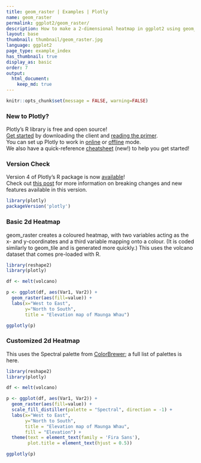 ```yaml
---
title: geom_raster | Examples | Plotly
name: geom_raster
permalink: ggplot2/geom_raster/
description: How to make a 2-dimensional heatmap in ggplot2 using geom_raster.
layout: base
thumbnail: thumbnail/geom_raster.jpg
language: ggplot2
page_type: example_index
has_thumbnail: true
display_as: basic
order: 7
output:
  html_document:
    keep_md: true
---
```


```r
knitr::opts_chunk$set(message = FALSE, warning=FALSE)
```

### New to Plotly?

Plotly's R library is free and open source!<br>
[Get started](https://plot.ly/r/getting-started/) by downloading the client and [reading the primer](https://plot.ly/r/getting-started/).<br>
You can set up Plotly to work in [online](https://plot.ly/r/getting-started/#hosting-graphs-in-your-online-plotly-account) or [offline](https://plot.ly/r/offline/) mode.<br>
We also have a quick-reference [cheatsheet](https://images.plot.ly/plotly-documentation/images/r_cheat_sheet.pdf) (new!) to help you get started!

### Version Check

Version 4 of Plotly's R package is now [available](https://plot.ly/r/getting-started/#installation)!<br>
Check out [this post](http://moderndata.plot.ly/upgrading-to-plotly-4-0-and-above/) for more information on breaking changes and new features available in this version.

```r
library(plotly)
packageVersion('plotly')
```

### Basic 2d Heatmap
geom\_raster creates a coloured heatmap, with two variables acting as the x- and y-coordinates and a third variable mapping onto a colour. (It is coded similarly to geom\_tile and is generated more quickly.) This uses the volcano dataset that comes pre-loaded with R.

```r
library(reshape2)
library(plotly)

df <- melt(volcano)

p <- ggplot(df, aes(Var1, Var2)) +
  geom_raster(aes(fill=value)) +
  labs(x="West to East",
       y="North to South",
       title = "Elevation map of Maunga Whau")

ggplotly(p)
```

### Customized 2d Heatmap
This uses the Spectral palette from [ColorBrewer](https://ggplot2.tidyverse.org/reference/scale_brewer.html); a full list of palettes is here.

```r
library(reshape2)
library(plotly)

df <- melt(volcano)

p <- ggplot(df, aes(Var1, Var2)) +
  geom_raster(aes(fill=value)) +
  scale_fill_distiller(palette = "Spectral", direction = -1) +
  labs(x="West to East",
       y="North to South",
       title = "Elevation map of Maunga Whau",
       fill = "Elevation") +
  theme(text = element_text(family = 'Fira Sans'),
        plot.title = element_text(hjust = 0.5))

ggplotly(p)
```

